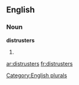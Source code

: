 
==English==

===Noun===
'''distrusters'''

# {{plural of|[[distruster]]}}

[[Category:English plurals]]

[[ar:distrusters]]
[[fr:distrusters]]